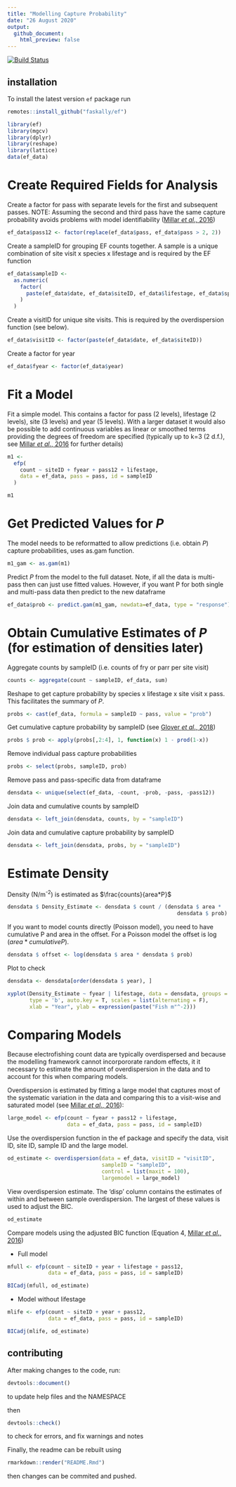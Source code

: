 ```yaml
---
title: "Modelling Capture Probability"
date: "26 August 2020"
output:
  github_document:
    html_preview: false
---
```


[![Build Status](https://travis-ci.org/Faskally/ef.svg?branch=tmb)](https://travis-ci.org/Faskally/ef)

## installation

To install the latest version `ef` package run
```r
remotes::install_github("faskally/ef")
```


```r
library(ef)
library(mgcv)
library(dplyr)
library(reshape)
library(lattice)
data(ef_data)
```

# Create Required Fields for Analysis


Create a factor for pass with separate levels for the first and subsequent passes. NOTE: Assuming the second and third pass have the same capture probability avoids problems with model identifiability ([Millar _et al_., 2016](https://www.sciencedirect.com/science/article/pii/S0165783616300017))

```r
ef_data$pass12 <- factor(replace(ef_data$pass, ef_data$pass > 2, 2))
```

Create a sampleID for grouping EF counts together. A sample is a unique combination of site visit x species x lifestage and is required by the EF function

```r
ef_data$sampleID <-
  as.numeric(
    factor(
      paste(ef_data$date, ef_data$siteID, ef_data$lifestage, ef_data$species)
    )
  )
```

Create a visitID for unique site visits. This is required by the overdispersion function (see below).

```r
ef_data$visitID <- factor(paste(ef_data$date, ef_data$siteID))
```

Create a factor for year
```r
ef_data$fyear <- factor(ef_data$year)
```

# Fit a Model


Fit a simple model. This contains a factor for pass (2 levels), lifestage (2 levels), site (3 levels) and year (5 levels). With a larger dataset it would also be possible to add continuous variables as linear or smoothed terms providing the degrees of freedom are specified (typically up to k=3 (2 d.f.), see [Millar _et al_., 2016](https://www.sciencedirect.com/science/article/pii/S0165783616300017) for further details)

```r
m1 <-
  efp(
    count ~ siteID + fyear + pass12 + lifestage,
    data = ef_data, pass = pass, id = sampleID
  )
```
```r
m1
```


# Get Predicted Values for _P_


The model needs to be reformatted to allow predictions (i.e. obtain _P_) capture probabilities, uses as.gam function.

```r
m1_gam <- as.gam(m1)
```

Predict _P_ from the model to the full dataset. Note, if all the data is multi-pass then can just use fitted values. However, if you want P for both single and multi-pass data then predict to the new dataframe

```r
ef_data$prob <- predict.gam(m1_gam, newdata=ef_data, type = "response")
```


# Obtain Cumulative Estimates of _P_ (for estimation of densities later)


Aggregate counts by sampleID (i.e. counts of fry or parr per site visit)

```r
counts <- aggregate(count ~ sampleID, ef_data, sum)
```

Reshape to get capture probability by species x lifestage x site visit x pass. This facilitates the summary of _P_.

```r
probs <- cast(ef_data, formula = sampleID ~ pass, value = "prob")
```

Get cumulative capture probability by sampleID (see [Glover _et al_., 2018](https://www.sciencedirect.com/science/article/pii/S1470160X18303534))

```r
probs $ prob <- apply(probs[,2:4], 1, function(x) 1 - prod(1-x))
```

Remove individual pass capture probabilities

```r
probs <- select(probs, sampleID, prob)
```

Remove pass and pass-specific data from dataframe

```r
densdata <- unique(select(ef_data, -count, -prob, -pass, -pass12))
```

Join data and cumulative counts by sampleID

```r
densdata <- left_join(densdata, counts, by = "sampleID")
```

Join data and cumulative capture probability by sampleID

```r
densdata <- left_join(densdata, probs, by = "sampleID")
```

# Estimate Density



Density (N/m^-2^) is estimated as $\frac{counts}{area*P}$

```r
densdata $ Density_Estimate <- densdata $ count / (densdata $ area *
                                                      densdata $ prob)
```

If you want to model counts directly (Poisson model), you need to have cumulative P and area in the offset. For a Poisson model the offset is $\log({area*cumulativeP})$.

```r
densdata $ offset <- log(densdata $ area * densdata $ prob)
```

Plot to check

```r
densdata <- densdata[order(densdata $ year), ]

xyplot(Density_Estimate ~ fyear | lifestage, data = densdata, groups = siteID,
       type = 'b', auto.key = T, scales = list(alternating = F),
       xlab = "Year", ylab = expression(paste("Fish m"^-2)))
```


# Comparing Models


Because electrofishing count data are typically overdispersed and because the modelling framework cannot incorpororate random effects, it it necessary to estimate the amount of overdispersion in the data and to account for this when comparing models.

Overdispersion is estimated by fitting a large model that captures most of the systematic variation in the data and comparing this to a visit-wise and saturated model (see [Millar _et al_., 2016](https://www.sciencedirect.com/science/article/pii/S0165783616300017)):

```r
large_model <- efp(count ~ fyear + pass12 + lifestage,
                   data = ef_data, pass = pass, id = sampleID)
```

Use the overdispersion function in the ef package and specify the data, visit ID, site ID, sample ID and the large model.

```r
od_estimate <- overdispersion(data = ef_data, visitID = "visitID",
                              sampleID = "sampleID",
                              control = list(maxit = 100),
                              largemodel = large_model)
```

View overdispersion estimate. The 'disp' column contains the estimates of within and between sample overdispersion. The largest of these values is used to adjust the BIC.

```r
od_estimate
```

Compare models using the adjusted BIC function (Equation 4, [Millar _et al_., 2016](https://www.sciencedirect.com/science/article/pii/S0165783616300017))

  * Full model

```r
mfull <- efp(count ~ siteID + year + lifestage + pass12,
             data = ef_data, pass = pass, id = sampleID)

BICadj(mfull, od_estimate)
```

  * Model without lifestage

```r
mlife <- efp(count ~ siteID + year + pass12,
             data = ef_data, pass = pass, id = sampleID)

BICadj(mlife, od_estimate)
```

## contributing

After making changes to the code, run:
```r
devtools::document()
```
to update help files and the NAMESPACE

then
```r
devtools::check()
```
to check for errors, and fix warnings and notes

Finally, the readme can be rebuilt using
```r
rmarkdown::render("README.Rmd")
```

then changes can be commited and pushed.
